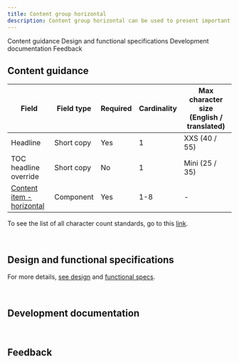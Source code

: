 ```yaml
---
title: Content group horizontal
description: Content group horizontal can be used to present important areas of interest relating to your topic, such as products or solutions.
---
```



<ComponentDescription name="Content group horizontal" type="layout" />

<AnchorLinks>

<AnchorLink>Content guidance</AnchorLink>
<AnchorLink>Design and functional specifications</AnchorLink>
<AnchorLink>Development documentation</AnchorLink>
<AnchorLink>Feedback</AnchorLink>

</AnchorLinks>

## Content guidance

| Field | Field type | Required   | Cardinality | Max character size (English / translated) |
| -------- | --------- | ---------- | ---------- | ----------|
| Headline | Short copy | Yes | 1 | XXS (40 / 55)|
| TOC headline override | Short copy | No | 1 | Mini (25 / 35)|
| [Content item - horizontal](https://www.ibm.com/standards/web/carbon-for-ibm-dotcom/components/content-item-horizontal) | Component | Yes | 1-8 | - |

To see the list of all character count standards, go to this <a href="https://github.com/carbon-design-system/carbon-for-ibm-dotcom-website/wiki/Character-count-standards" target="_blank" rel="noreferrer noopener nofollow">link</a>.

<br />

## Design and functional specifications

For more details, [see design](https://ibm.box.com/s/rv5kmm0a4d9ded74v6yfk8ad5id5ghmx) and [functional specs]().

<br />

## Development documentation

<ComponentStatus name="Content group horizontal" type="layout" />

<br />

## Feedback

<ComponentFeedback />
